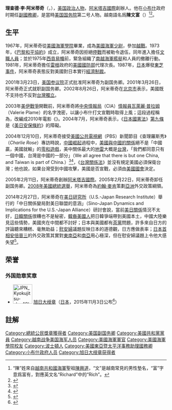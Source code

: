 {{noteTA
|1=zh-cn:阿米蒂奇;zh-tw:阿米塔吉;zh-hk:阿米蒂奇;
}}

{{Infobox officeholder
| name = 理查德·李·阿米蒂奇<br><small>{{lang|en|Richard Lee Armitage}}</small>
| image = File:Richard L. Armitage.jpeg
| caption = 美國國務院官方照片
| office = {{US}}第13任[[美國副國務卿|副國務卿]]
| president = [[小布希|小布希]]
| deputy = [[斯特罗布·塔尔博特|斯特罗布·塔尔博特]]
| term_start = 2001年3月26日
| term_end = 2005年2月22日
| predecessor = [[罗伯特·佐利克|罗伯特·佐利克]]
| successor = 
| office1 = [[阿米塔吉國際|阿米塔吉國際]]總裁
| term_start1 = 2005年2月11日
| term_end1 = 
| predecessor1 = 無
| party2 = {{GOP}}
| birth_name = 
| birth_date = {{birth date and age|1945|4|26}}
| birth_place = {{USA}}[[麻薩諸塞州|麻薩諸塞州]][[波士頓|波士頓]]
| alma_mater = [[美國海軍學院|美國海軍學院]]
| occupation = 
| spouse = 
| children = 
| religion = 
| residence = [[美国|美国]][[維吉尼亞州|維吉尼亞州]]
| allegiance = [[美国|美国]]
| branch = [[美国海军|美国海军]]
| serviceyears = 1967-1973
| rank = [[File:GR-Navy-OF2-sleeve.svg|25px]] 少尉
| unit = |
| othername = 陈文富
}}

'''理查德·李·阿米蒂奇'''（{{lang-en|'''Richard Lee Armitage'''}}，{{bd|1945年|4月26日|||catIdx=Armitage}}），[[美国|美国]][[政治人物|政治人物]]，[[阿米塔吉國際|阿米塔吉國際]]創辦人。他在[[乔治·W·布什|小布什]]政府时期任[[美國副國務卿|副國務卿]]，是當時[[美国国务院|美国国务院]]第二号人物。越南語名爲'''陳文富'''（{{Vie|v=Trần Văn Phú}}）<ref>“陳”姓來自[[越南共和國海軍|越南共和國海軍]]聖祖[[陳興道|陳興道]]，“文”是越南常見的男性墊名，“富”字意爲富有，對應英文名“Richard”中的“Rich”。</ref><ref>{{Cite book|title=Hải-Quân V.N.C.H. Ra Khơi|url=http://www.vietnamvanhien.net/haiquanvietnamconghoarakhoi.pdf|last=Điệp Mỹ Linh|access-date=2022-05-04|archive-date=2011-10-08|archive-url=https://web.archive.org/web/20111008013552/http://vietnamvanhien.net/haiquanvietnamconghoarakhoi.pdf}}</ref>。

==生平==
1967年，阿米蒂奇從[[美國海軍學院|美國海軍學院]]畢業，成為[[美國海軍|美國海軍]][[少尉|少尉]]，參加[[越戰|越戰]]。1973年，《[[巴黎和平協約|巴黎和平協約]]》成立，阿米蒂奇因拒絕[[停戰|停戰]]而被勒令退伍，同年進入{{Link-en|美國駐南越國防武官辦事處|Defense Attaché Office, Saigon (1973–1975)}}擔任[[文職人員|文職人員]]；並於1975年[[430事件|西貢易幟]]前，緊急組織了[[南越海軍|南越海軍]][[艦艇|艦艇]]和人員的撤離行動。1981年，阿米蒂奇擔任[[雷根|雷根]]政府的[[美國國防部|美國國防部]]代理次長。1987年，[[日本|日本]]爆發[[東芝事件|東芝事件]]，阿米蒂奇表態反對美國對日本實行[[經濟制裁|經濟制裁]]。

2001年3月23日，[[美国参议院|美国参议院]]正式批准阿米蒂奇为副国务卿。2001年3月26日，阿米蒂奇正式就职副国务卿。2002年8月26日，阿米蒂奇在[[北京市|北京市]]表示，美國既不支持也不反對[[台灣獨立|台灣獨立]]。

2003年[[美伊戰爭|美伊戰爭]]開戰前，阿米蒂奇將[[中央情報局|中央情報局]]（CIA）[[情報員|情報員]][[瓦萊麗·普拉姆|瓦萊麗·普拉姆]]（Valerie Plame）的名字洩密，以讓小布什打文宣戰時取得上風；這段過程稱為{{Link-en|普拉姆事件|Plame affair}}，改編成2010年電影《{{Link-en|不公平的戰爭|Fair Game (2010 film)}}》。2004年7月，阿米蒂奇表示，《[[日本國憲法|日本國憲法]]》[[日本憲法第九條|第九條]]是《[[美日安保條約|美日安保條約]]》的障礙。

2004年12月10日，阿米蒂奇接受[[美國公共電視網|美國公共電視網]]（PBS）新聞節目《查理羅斯秀》（''Charlie Rose''）專訪時說，[[中國崛起|中國崛起]]過程中，[[中美關係|美國與中國的關係]]絕不是「中國贏，美國就輸」的[[零和遊戲|零和遊戲]]，美中關係最大的[[地雷|地雷]]大概是[[台灣|台灣]]，「我們都同意只有一個中國，台灣是中國的一部分」（We all agree that there is but one China, and Taiwan is part of China.）<ref>{{cite news|url=http://www.chinadaily.com.cn/english/doc/2004-12/23/content_402713.htm|title=Armitage: US not required to defend Taiwan|publisher=《[[中國日報|中國日報]]》|date=2004-12-23|language=en|accessdate=2020-03-01|archive-date=2020-08-09|archive-url=https://web.archive.org/web/20200809000200/https://www.chinadaily.com.cn/english/doc/2004-12/23/content_402713.htm|dead-url=no}}</ref><ref>{{cite news|url=https://charlierose.com/videos/7145|title=A conversation with Deputy Secretary of State Richard Armitage about AIDS, nuclear weapons, and American foreign policy.|publisher=[[公共廣播電視公司|公共廣播電視公司]]|date=2004-12-10|language=en|accessdate=2020-03-01|archive-date=2020-03-01|archive-url=https://web.archive.org/web/20200301054530/https://charlierose.com/videos/7145|dead-url=no}}</ref>，《[[台灣關係法|台灣關係法]]》並沒有規定美國必須保衛台灣；他也說，如果台灣受到中國攻擊，美國是否宣戰，必須由[[美國國會|美國國會]]決定。

2005年2月11日，阿米蒂奇創辦[[阿米塔吉國際|阿米塔吉國際]]。2005年2月22日，阿米蒂奇卸任副国务卿。[[2008年美國總統選舉|2008年美國總統選舉]]，阿米蒂奇為[[約翰·麥肯|約翰·麥肯]]策劃[[亞洲|亞洲]]外交政策綱領。

2014年2月27日，阿米蒂奇在[[美日研究所|美日研究所]]（U.S.-Japan Research Institute）舉行的「中日關係變局對美日聯盟的意涵」（Sino-Japan Dynamics and Implications for the U.S.-Japan Alliance）研討會說，當前[[美日關係|美日關係]]情況不太好，[[日韓關係|日韓關係]]很糟也不是秘密，[[韓裔美國人|韓裔美國人]]把日韓爭端帶到美國本土，中國大陸樂見這些情勢，美國夾在中間都不討好；日本與美國都有[[茶黨|茶黨]]問題，許多來自日方的評論聽來糟糕、毫無助益；[[慰安婦|慰安婦]]議題反映日本的道德觀，日方應做表率；[[日本首相|日本首相]][[安倍晉三|安倍晉三]]的外交政策其實對[[東南亞|東南亞]]和[[南亞|南亞]]用心極深，但在慰安婦議題上令他大感失望<ref>{{cite news|author=廖漢原|publisher=[[中央通訊社|中央通訊社]]|url=http://www.cna.com.tw/news/aopl/201402280017-1.aspx|title=阿米塔吉：日韓關係惡劣美尷尬|date=2014-02-28|accessdate=2014-03-01|archive-date=2017-10-09|archive-url=https://web.archive.org/web/20171009102444/http://www.cna.com.tw/news/aopl/201402280017-1.aspx|dead-url=no}}</ref>。

==荣誉==
===外国勋章奖章===
* [[File:JPN_Kyokujitsu-sho_1Class_BAR.svg|60px]] [[旭日大绶章|旭日大绶章]]（[[日本|日本]]，2015年11月3日公布<ref>{{ja}}{{cite web |url=https://www.mofa.go.jp/mofaj/files/000108666.pdf |title=平成27年秋の外国人叙勲受章者名簿 |publisher=[[内阁府|内阁府]] |date=2015-11-03 |accessdate=2022-05-07 |archive-date=2022-01-18 |archive-url=https://web.archive.org/web/20220118205630/https://www.mofa.go.jp/mofaj/files/000108666.pdf |dead-url=no }}</ref>）

==註解==
{{reflist}}

{{start box}}
{{succession box|[[斯特罗布·塔尔博特|斯特罗布·塔尔博特]]|[[罗伯特·佐利克|罗伯特·佐利克]]|[[美国常务副国务卿|美国常务副国务卿]]|2001年-2005年}}
{{end box}}

{{DEFAULTSORT:Armitage, Richard}}
[[Category:總統公民獎章獲得者|Category:總統公民獎章獲得者]]
[[Category:美国副国务卿|Category:美国副国务卿]]
[[Category:美國共和黨黨員|Category:美國共和黨黨員]]
[[Category:越南战争美国海军人员|Category:越南战争美国海军人员]]
[[Category:美國海軍軍官|Category:美國海軍軍官]]
[[Category:美國海軍學院校友|Category:美國海軍學院校友]]
[[Category:波士頓人|Category:波士頓人]]
[[Category:美國東亞暨太平洋事務助理國務卿|Category:美國東亞暨太平洋事務助理國務卿]]
[[Category:小布什政府人员|Category:小布什政府人员]]
[[Category:旭日大绶章获得者|Category:旭日大绶章获得者]]